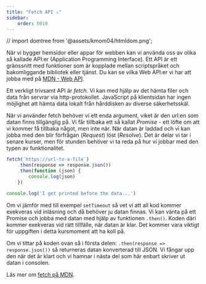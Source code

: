 ```yaml
---
title: "Fetch API ⚠️" 
sidebar:
    order: 0010
---
```


// import domtree from '@assets/kmom04/htmldom.png';

När vi bygger hemsidor eller appar för webben kan vi använda oss av olika så kallade API:er (Application Programming Interface). Ett API är ett gränssnitt med funktioner som är kopplade mellan scriptspråket och bakomliggande bibliotek eller tjänst. Du kan se vilka Web API:er vi har att jobba med på [MDN - Web API](https://developer.mozilla.org/en-US/docs/Web/API).

Ett verkligt trivsamt API är *fetch*. Vi kan med hjälp av det hämta filer och data från servrar via http-protokollet. JavaScript på klientsidan har ingen möjlighet att hämta data lokalt från hårddisken av diverse säkerhetsskäl.

När vi använder fetch behöver vi ett enda argument, viket är den url:en som datan finns tillgänglig på. Vi får tillbaka ett så kallat *Promise* - ett löfte om att vi kommer få tillbaka något, men inte när. När datan är laddad och vi kan jobba med den blir förfrågan (*Request*) löst (*Resolve*). Det är delar vi tar i senare kurser, men för stunden behöver vi ta reda på hur vi jobbar med den typen av funktionalitet.

```js title="fetch function"
fetch(`https://url-to-a-file`)
    .then(response => response.json())
    .then(function (json) {
        console.log(json)
    })

console.log('I get printed before the data...')
```

Om vi jämför med till exempel `setTimeout` så vet vi att all kod kommer exekveras vid inläsning och då behöver ju datan finnas. Vi kan vänta på ett Promise och jobba med datan med hjälp av funktionen `.then()`. Koden däri kommer exekveras vid rätt tillfälle, när datan är klar. Det kommer vara viktigt för uppgiften i detta kursmoment att ha koll på.

Om vi tittar på koden ovan så i första delen: `.then(response => response.json())` så returneras datan konverterad till JSON. Vi fångar upp den när det är klart och vi hamnar i nästa del som här enbart skriver ut datan i consolen.

Läs mer om [fetch på MDN](https://developer.mozilla.org/en-US/docs/Web/API/Fetch_API).
